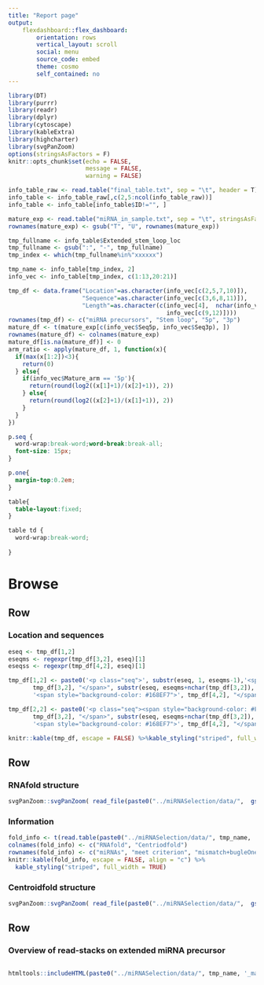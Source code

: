 ```yaml
---
title: "Report page"
output:
    flexdashboard::flex_dashboard:
        orientation: rows
        vertical_layout: scroll
        social: menu
        source_code: embed
        theme: cosmo
        self_contained: no
---
```


```r
library(DT)
library(purrr)
library(readr)
library(dplyr)
library(cytoscape)
library(kableExtra)
library(highcharter)
library(svgPanZoom)
options(stringsAsFactors = F)
knitr::opts_chunk$set(echo = FALSE,
                      message = FALSE,
                      warning = FALSE)
```

```r
info_table_raw <- read.table("final_table.txt", sep = "\t", header = T)
info_table <- info_table_raw[,c(2,5:ncol(info_table_raw))]
info_table <- info_table[info_table$ID!="", ]

mature_exp <- read.table("miRNA_in_sample.txt", sep = "\t", stringsAsFactors = F, row.names = 1, header = T)
rownames(mature_exp) <- gsub("T", "U", rownames(mature_exp))

tmp_fullname <- info_table$Extended_stem_loop_loc
tmp_fullname <- gsub(":", "-", tmp_fullname)
tmp_index <- which(tmp_fullname%in%"xxxxxx")

tmp_name <- info_table[tmp_index, 2]
info_vec <- info_table[tmp_index, c(1:13,20:21)]

tmp_df <- data.frame("Location"=as.character(info_vec[c(2,5,7,10)]), 
                     "Sequence"=as.character(info_vec[c(3,6,8,11)]), 
                     "Length"=as.character(c(info_vec[4],  nchar(info_vec[6]), 
                                             info_vec[c(9,12)])))
rownames(tmp_df) <- c("miRNA precursors", "Stem loop", "5p", "3p")
mature_df <- t(mature_exp[c(info_vec$Seq5p, info_vec$Seq3p), ])
rownames(mature_df) <- colnames(mature_exp)
mature_df[is.na(mature_df)] <- 0
arm_ratio <- apply(mature_df, 1, function(x){
  if(max(x[1:2])<3){
    return(0)
  } else{
    if(info_vec$Mature_arm == '5p'){
      return(round(log2((x[1]+1)/(x[2]+1)), 2))
    } else{
      return(round(log2((x[2]+1)/(x[1]+1)), 2))
    }
  }
})

```

```css
p.seq {
  word-wrap:break-word;word-break:break-all;
  font-size: 15px;
}

p.one{
  margin-top:0.2em;
}

table{
  table-layout:fixed;
}

table td {
  word-wrap:break-word;
  
}
```

Browse {data-icon=fa-area-chart}
=====================================

Row 
-------------------------------------

### Location and sequences {data-width=250}

```r
eseq <- tmp_df[1,2]
eseqms <- regexpr(tmp_df[3,2], eseq)[1]
eseqss <- regexpr(tmp_df[4,2], eseq)[1]

tmp_df[1,2] <- paste0('<p class="seq">', substr(eseq, 1, eseqms-1),'<span style="background-color: #F88017">',
       tmp_df[3,2], "</span>", substr(eseq, eseqms+nchar(tmp_df[3,2]), eseqss-1),
       '<span style="background-color: #168EF7">', tmp_df[4,2], "</span>", substr(eseq, eseqss+nchar(tmp_df[4,2]), nchar(eseq)), '</p>')

tmp_df[2,2] <- paste0('<p class="seq"><span style="background-color: #F88017">',
       tmp_df[3,2], "</span>", substr(eseq, eseqms+nchar(tmp_df[3,2]), eseqss-1),
       '<span style="background-color: #168EF7">', tmp_df[4,2], "</span></p>")

knitr::kable(tmp_df, escape = FALSE) %>%kable_styling("striped", full_width = FALSE)
```

## {data-height=10}

<p class="one"></p>

Row
-------------------------------------

### RNAfold structure {data-height=100, data-width=350}

```r
svgPanZoom::svgPanZoom( read_file(paste0("../miRNASelection/data/",  gsub(":", "_", tmp_name), '_r.svg')))
```

### Information {data-width=250}

```r
fold_info <- t(read.table(paste0("../miRNASelection/data/", tmp_name, '_fold.txt')))
colnames(fold_info) <- c("RNAfold", "Centriodfold")
rownames(fold_info) <- c("miRNAs", "meet criterion", "mismatch+bugleOne", "bugleOne", "bugleTwo")
knitr::kable(fold_info, escape = FALSE, align = "c") %>% 
  kable_styling("striped", full_width = TRUE)
```

### Centroidfold structure {data-width=350}

```r
svgPanZoom::svgPanZoom( read_file(paste0("../miRNASelection/data/",  gsub(":", "_", tmp_name), '_c.svg')))
```

## {data-height=10}

Row
-----------------------------------

### Overview of read-stacks on extended miRNA precursor  {data-height=150}

<div style="height:100%;width:100%;overflow:auto">
```r
htmltools::includeHTML(paste0("../miRNASelection/data/", tmp_name, '_map.html'))
```
</div>

## {data-height=10}

<p class="one"></p>

Row
-------------------------------------

### mature miRNA expression

```r
tissue_info <- read.table("sample_info.txt", sep = "\t", stringsAsFactors = F, row.names = 1)
tissue_name <- tissue_info[rownames(mature_df),]
exp_df <- data.frame("miRNAs"=rep(c(paste0(info_vec[1], "-5p"), paste0(info_vec[1], "-3p")), each=nrow(mature_df)), "TPM" = c(mature_df[,1], mature_df[,2]), "Tissues"= rep(tissue_name, 2), stringsAsFactors = F)
exp_df <- exp_df[exp_df[,3]!="-", ]
exp_df[,1] <- factor(exp_df[,1], levels = unique(exp_df[,1]))

hcboxplot(x = exp_df$TPM, var = exp_df$Tissues, var2 = exp_df$miRNAs, outliers = FALSE) %>%
  hc_chart(type = "column") %>%
  hc_xAxis(title = list(text = "")) %>%
  hc_yAxis(title  = list(text = "TPM")) %>%
  hc_exporting(enabled = TRUE, filename = "mature_miRNA_expression")
```

### Arm switch events

```r
mature_df_out <- data.frame('5p'=mature_df[,1], 
                            '3p'=mature_df[,2], "ratio"= arm_ratio, "grouplist"=tissue_info[rownames(mature_df),], stringsAsFactors = F)
mature_df_out <- mature_df_out[mature_df_out[,4]!="-", ]
mature_df_out <- mature_df_out[order(mature_df_out[["ratio"]], decreasing = T), ]
mature_df_out <- mature_df_out[order(mature_df_out[,3], decreasing=T), ]
mature_df_out <- mature_df_out[order(mature_df_out[,4]), ]

hchart(
  mature_df_out, 
  "scatter",
  hcaes(x=1:nrow(mature_df_out), y=ratio, group = grouplist, radius = 0), radius = 10
  ) %>% 
  hc_xAxis(title = list(text = "")) %>% 
  hc_yAxis(title  = list(text = "Log2(miR/miR*)")) %>% 
  hc_tooltip(
    pointFormat = "{series.name}: <b>{point.y}</b><br/>", 
    shared = TRUE,
    valueSuffix = "", 
    crosshairs = TRUE
  ) %>% 
  hc_add_theme(hc_theme_flat(chart = list(backgroundColor = "#FFF")))%>% 
  hc_exporting(enabled = TRUE, filename = "Arm_switch_events")
```

## {data-height=10}

<p class="one"></p>

Row {.tabset}
--------------------------------------------

### Network of miRNAs-target interactions {data-width=400}

```r
tmp_path <- paste0("../miRNASelection/data/", tmp_name, '.mti')
if(file.exists(tmp_path)&file.info(tmp_path)[1,1]>0){
    inputRaw <- read.table(tmp_path, sep = "\t", header = F, stringsAsFactors = F)
    if(nrow(inputRaw)>0){
      inputRaw[,2] <- gsub("\\.\\d", "", inputRaw[,2])
      if(file.exists("gene_description.txt")){
        gene_description <- read.table("gene_description.txt", row.names = 1, stringsAsFactors = F, sep = "\t")
        inputRaw[,4] <- gene_description[inputRaw[,2], 1]
      }else{
        inputRaw[,4] <- "-"
      }
      inputRaw[,1] <- gsub(tmp_name, info_vec$ID, inputRaw[,1])
      inputRaw[,1] <- gsub("\\+", "", inputRaw[,1])
      inputRaw <- inputRaw[, 1:12]
      colnames(inputRaw) <- c("miRNA_Acc.", "Target_Acc.", "Expectation", "Target description", "miRNA_start", "miRNA_end", "Target_start", "Target_end", "miRNA_aligned_fragment", "alignment", "Target_aligned_fragment", "Inhibition")
      inputRe <- unique(inputRaw[,1:2])
      nodes <- data.frame(id = unique(c(inputRe[,1],inputRe[,2])))%>%
            mutate(node_color = ifelse(id %in% inputRe[,1],
                                   "#DE3025",
                                   "#85C7E6"),
                   node_shape = ifelse(id %in% inputRe[,1],
                                   "rectangle",
                                   "ellipse"),
                   node_font_size = ifelse(id %in% inputRe[,1],
                                   10,5),
                   node_height = ifelse(id %in% inputRe[,1],
                                   20,15))
      edges <- data.frame(id = paste0(inputRe[,1], "_", inputRe[,2]), source = inputRe[,1], target = inputRe[,2])
      
      cytoscape(nodes = nodes, edges = edges, elementId="networkfig")%>% 
        layout(name = 'cose',
               directed = TRUE,
               padding = 4, 
               avoidOverlapPadding = 30) %>%
        node_style('height' = 'data(node_height)',
                   'width' = 'data(node_height)',
                   'font-size' = 'data(node_font_size)',
                   'background-fit' = 'cover',
                   'border-color' = '#000',
                   'border-width' = 1,
                   'border-opacity' = 0.5,
                   'background-color' = 'data(node_color)',
                   'shape' = 'data(node_shape)') %>%
        edge_style('curve-style' = 'bezier',
                   'width' = 1,
                   'arrow-scale' = 0.8,
                   'target-arrow-shape' = 'triangle',
                   'line-color' = '#88898D',
                   'target-arrow-color' = '#88898D')%>%
          panzoom()
    }
}

```

### Information of Network {data-width=600}

```r
if(file.exists(tmp_path)&file.info(tmp_path)[1,1]>0){
  table_options <- function() {
    list(dom = 'Bfrtip',
      pageLength = 8,
      buttons = list(c('copy', 'csv', 'excel', 'pdf')),
      searchHighlight = TRUE,
      colReorder = TRUE,
      scrollX = TRUE,
      fixedColumns = TRUE,
      extensions = 'Responsive',
      deferRender = TRUE,
      scroller = TRUE,
      lengthChange = FALSE
      )
  }
  
  datatable(
    inputRaw,
    rownames = FALSE,
    editable = TRUE,
    elementId = "linktable",
    class = 'cell-border',
    escape = FALSE,
    options = table_options(),
    extensions = c('Buttons', 'Select')) %>% 
    formatStyle(columns = colnames(inputRaw), fontSize = '80%')
}
```

## {data-height=10}

<p class="one"></p>

Row
-----------------------------------

### Secondary structures by strucVis {data-width=350}

```r
svgPanZoom::svgPanZoom( read_file(paste0("../miRNASelection/data/", tmp_name, '.svg')))
```

### The expression level of different types of isomiR {data-width=500}

```r
tmp_out <- paste0("../miRNASelection/data/", tmp_name, '.out')
if(file.exists(tmp_out)&file.info(tmp_out)[1,1]>0){
  iso_list <- read.table(tmp_out, sep = "\t", stringsAsFactors = F)
  iso_list <- iso_list[iso_list[,10]!="-", ]
  iso_list[,2] <- factor(iso_list[,2], levels = c("5p", "3p"))
  iso_list[,10] <- factor(iso_list[,10], levels = c("ref", "add5", "sub5", "add3", "sub3",
                                        "add5_add3", "add5_sub3", "sub5_add3", "sub5_sub3",
                                        "seed_snp", "tail_snp"))
  
  hchart(
    iso_list, 
    "column",
    hcaes(x=V10, y=V8, group = V2), color=c("#DE3025", "#257ADE")[1:length(unique(iso_list$V2))]
    ) %>% 
    hc_xAxis(title = list(text = "")) %>% 
    hc_yAxis(title  = list(text = "TPM")) %>% 
    hc_tooltip(
      pointFormat = "{series.name}: <b>{point.y}</b><br/>", 
      shared = TRUE,
      valueSuffix = "", 
      crosshairs = TRUE
    ) %>% 
    hc_add_theme(hc_theme_flat(chart = list(backgroundColor = "#FFF")))%>% 
    hc_exporting(enabled = TRUE, filename = "different_types_of_isomiR")
}
```


